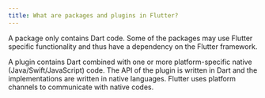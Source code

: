 ```yaml
---
title: What are packages and plugins in Flutter?
---
```


A package only contains Dart code. Some of the packages may use Flutter specific functionality and thus have a dependency on the Flutter framework.

A plugin contains Dart combined with one or more platform-specific native (Java/Swift/JavaScript) code. The API of the plugin is written in Dart and the implementations are written in native languages. Flutter uses platform channels to communicate with native codes.
